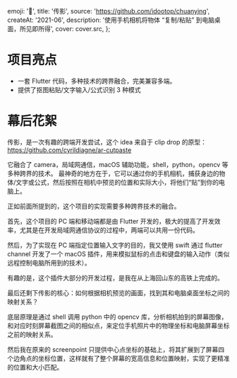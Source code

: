 
  emoji: '🧿️',
  title: '传影',
  source: 'https://github.com/idootop/chuanying',
  createAt: '2021-06',
  description: '使用手机相机将物体 “复制/粘贴” 到电脑桌面，所见即所得',
  cover: cover.src,
};

# 项目亮点

- 一套 Flutter 代码，多种技术的跨界融合，完美兼容多端。
- 提供了抠图粘贴/文字输入/公式识别 3 种模式

# 幕后花絮

传影，是一次有趣的跨端开发尝试，这个 idea 来自于 clip drop 的原型：https://github.com/cyrildiagne/ar-cutpaste

它融合了 camera，局域网通信，macOS 辅助功能，shell，python，opencv 等多种跨界的技术。
最神奇的地方在于，它可以通过你的手机相机，捕获身边的物体/文字或公式，然后按照在相机中预览的位置和实际大小，将他们“贴”到你的电脑上。

正如前面所提到的，这个项目的实现需要多种跨界技术的融合。

首先，这个项目的 PC 端和移动端都是由 Flutter 开发的，极大的提高了开发效率，尤其是在开发局域网通信协议的过程中，两端可以共用一份代码。

然后，为了实现在 PC 端指定位置输入文字的目的，我又使用 swift 通过 flutter channel 开发了一个 macOS 插件，用来模拟鼠标的点击和键盘的输入动作（类似远程控制电脑所用到的技术）。

有趣的是，这个插件大部分的开发过程，是我在从上海回山东的高铁上完成的。

最后还剩下传影的核心：如何根据相机预览的画面，找到其和电脑桌面坐标之间的映射关系？

底层原理是通过 shell 调用 python 中的 opencv 库，分析相机拍到的屏幕图像，和对应时刻屏幕截图之间的相似点，来定位手机照片中的物理坐标和电脑屏幕坐标之前的映射关系。

然后我在原来的 screenpoint 只提供中心点坐标的基础上，将其扩展到了屏幕四个边角点的坐标位置，这样就有了整个屏幕的宽高信息和位置映射，实现了更精准的位置和大小匹配。
